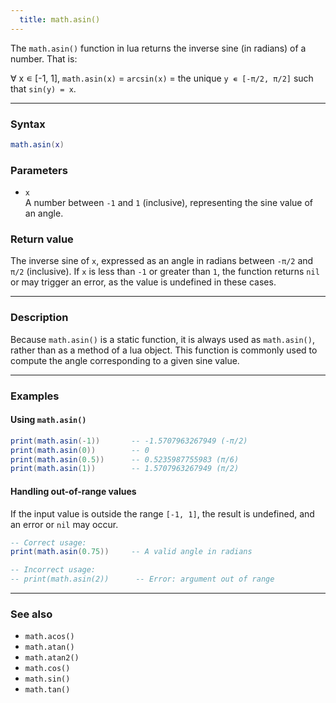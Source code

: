 ```yaml
---
  title: math.asin() 
---
```


The `math.asin()` function in lua returns the inverse sine (in radians) of a number. That is:  

∀ x ∊ [-1, 1], `math.asin(x)` = `arcsin(x)` = the unique `y ∊ [-π/2, π/2]` such that `sin(y) = x`.  

---

### Syntax  

```lua
math.asin(x)
```

### Parameters  

- `x`  
  A number between `-1` and `1` (inclusive), representing the sine value of an angle.

### Return value  

The inverse sine of `x`, expressed as an angle in radians between `-π/2` and `π/2` (inclusive). If `x` is less than `-1` or greater than `1`, the function returns `nil` or may trigger an error, as the value is undefined in these cases.

---

### Description  

Because `math.asin()` is a static function, it is always used as `math.asin()`, rather than as a method of a lua object. This function is commonly used to compute the angle corresponding to a given sine value.

---

### Examples  

#### Using `math.asin()`  

```lua
print(math.asin(-1))       -- -1.5707963267949 (-π/2)
print(math.asin(0))        -- 0
print(math.asin(0.5))      -- 0.5235987755983 (π/6)
print(math.asin(1))        -- 1.5707963267949 (π/2)
```

#### Handling out-of-range values  

If the input value is outside the range `[-1, 1]`, the result is undefined, and an error or `nil` may occur.

```lua
-- Correct usage:
print(math.asin(0.75))     -- A valid angle in radians

-- Incorrect usage:
-- print(math.asin(2))      -- Error: argument out of range
```

---

### See also  

- `math.acos()`  
- `math.atan()`  
- `math.atan2()`  
- `math.cos()`  
- `math.sin()`  
- `math.tan()`  
